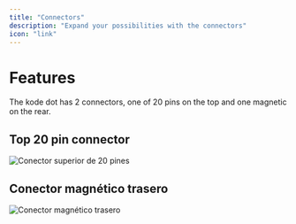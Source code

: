 ```yaml
---
title: "Connectors"
description: "Expand your possibilities with the connectors"
icon: "link"
---
```


# Features
The kode dot has 2 connectors, one of 20 pins on the top and one magnetic on the rear.

## Top 20 pin connector

![Conector superior de 20 pines](/images/kode-dot/connectors/20pins.png)

## Conector magnético trasero

![Conector magnético trasero](/images/kode-dot/connectors/4pins.png)

